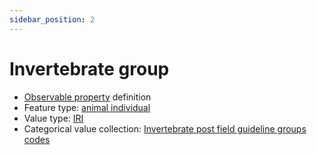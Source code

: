```yaml
---
sidebar_position: 2
---
```



# Invertebrate group

- [Observable property](/viewers/dawe-vocabs?uri=https://linked.data.gov.au/def/test/dawe-cv/31347751-82bd-4be8-bbae-ff0d80e319b5) definition
- Feature type: [animal individual](http://linked.data.gov.au/def/tern-cv/ecb855ed-50e1-4299-8491-861759ef40b7)
- Value type: [IRI](https://w3id.org/tern/ontologies/tern/IRI)
- Categorical value collection: [Invertebrate post field guideline groups codes](/viewers/dawe-vocabs?uri=https://linked.data.gov.au/def/test/dawe-cv/5174e669-328b-4df8-879e-95b13738f475)

<Example protocolModule="invertebrate-post-field-guideline" observableProperty="https://linked.data.gov.au/def/test/dawe-cv/31347751-82bd-4be8-bbae-ff0d80e319b5" />
